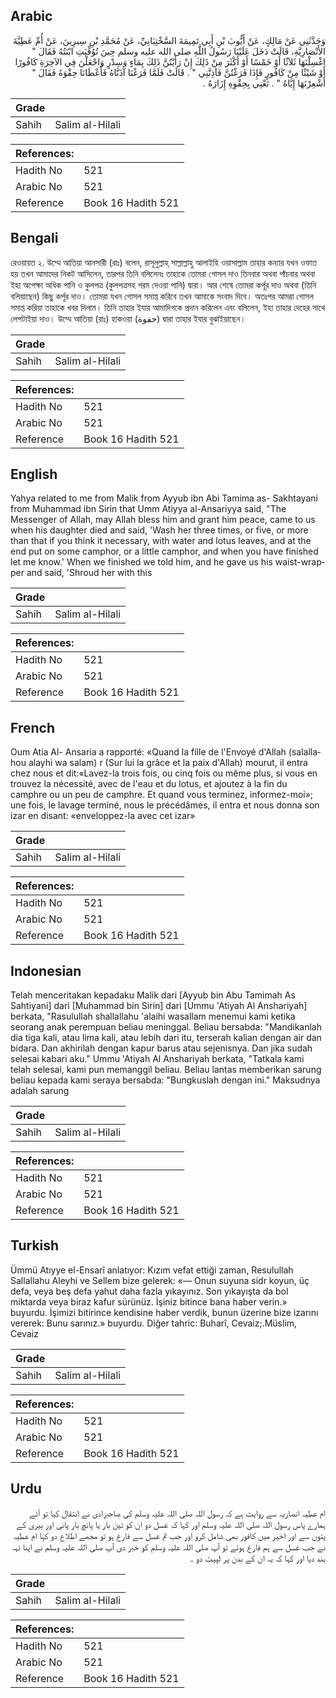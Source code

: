 ## Arabic


<div dir="rtl" lang="ar" style={{fontSize:'larger',backgroundColor:'#f8f9fa',padding:20}}>
وَحَدَّثَنِي عَنْ مَالِكٍ، عَنْ أَيُّوبَ بْنِ أَبِي تَمِيمَةَ السَّخْتِيَانِيِّ، عَنْ مُحَمَّدِ بْنِ سِيرِينَ، عَنْ أُمِّ عَطِيَّةَ الأَنْصَارِيَّةِ، قَالَتْ دَخَلَ عَلَيْنَا رَسُولُ اللَّهِ صلى الله عليه وسلم حِينَ تُوُفِّيَتِ ابْنَتُهُ فَقَالَ ‏"‏ اغْسِلْنَهَا ثَلاَثًا أَوْ خَمْسًا أَوْ أَكْثَرَ مِنْ ذَلِكَ إِنْ رَأَيْتُنَّ ذَلِكَ بِمَاءٍ وَسِدْرٍ وَاجْعَلْنَ فِي الآخِرَةِ كَافُورًا أَوْ شَيْئًا مِنْ كَافُورٍ فَإِذَا فَرَغْتُنَّ فَآذِنَّنِي ‏"‏ ‏.‏ قَالَتْ فَلَمَّا فَرَغْنَا آذَنَّاهُ فَأَعْطَانَا حِقْوَهُ فَقَالَ ‏"‏ أَشْعِرْنَهَا إِيَّاهُ ‏"‏ ‏.‏ تَعْنِي بِحِقْوِهِ إِزَارَهُ ‏.‏
</div>
<div style={{backgroundColor:'#f8f9fa',padding:20, marginBottom: 10}}><table> <thead> <tr> <th>Grade</th> <th></th> </tr> </thead> <tbody> <tr><td>Sahih</td><td>Salim al-Hilali</td></tr></tbody></table><table> <thead> <tr> <th>References:</th> <th></th> </tr> </thead> <tbody><tr><td>Hadith No</td><td>521</td></tr><tr><td>Arabic No</td><td>521</td></tr><tr><td>Reference</td><td>Book 16 Hadith 521</td></tr></tbody></table></div>

## Bengali


<div dir="ltr" lang="bn" style={{fontSize:'larger',backgroundColor:'#f8f9fa',padding:20}}>
রেওয়ায়ত ২. উম্মে আতিয়া আনসারী (রাঃ) বলেন, রাসূলুল্লাহ্ সাল্লাল্লাহু আলাইহি ওয়াসাল্লাম তাহার কন্যার যখন ওফাত হয় তখন আমাদের নিকট আসিলেন, তারপর তিনি বলিলেনঃ তাহাকে তোমরা গোসল দাও তিনবার অথবা পাঁচবার অথবা ইহা অপেক্ষা অধিক পানি ও কুলপত্র (কুলপত্রসহ গরম দেওয়া পানি) দ্বারা। আর শেষে তোমরা কর্পূর দাও অথবা (তিনি বলিয়াছেন) কিছু কর্পূর দাও। তোমরা যখন গোসল সমাপ্ত করিবে তখন আমাকে সংবাদ দিবে। অতঃপর আমরা গোসল সমাপ্ত করিয়া তাহাকে খবর দিলাম। তিনি তাহার ইযার আমাদিগকে প্রদান করিলেন এবং বলিলেন, ইহা তাহার দেহের সাথে লেপটাইয়া দাও। উম্মে আতিয়া (রাঃ) হাকওয়া (حقوة) দ্বারা তাহার ইযার বুঝাইয়াছেন।
</div>
<div style={{backgroundColor:'#f8f9fa',padding:20, marginBottom: 10}}><table> <thead> <tr> <th>Grade</th> <th></th> </tr> </thead> <tbody> <tr><td>Sahih</td><td>Salim al-Hilali</td></tr></tbody></table><table> <thead> <tr> <th>References:</th> <th></th> </tr> </thead> <tbody><tr><td>Hadith No</td><td>521</td></tr><tr><td>Arabic No</td><td>521</td></tr><tr><td>Reference</td><td>Book 16 Hadith 521</td></tr></tbody></table></div>

## English


<div dir="ltr" lang="en" style={{fontSize:'larger',backgroundColor:'#f8f9fa',padding:20}}>
Yahya related to me from Malik from Ayyub ibn Abi Tamima as- Sakhtayani from Muhammad ibn Sirin that Umm Atiyya al-Ansariyya said, "The Messenger of Allah, may Allah bless him and grant him peace, came to us when his daughter died and said, 'Wash her three times, or five, or more than that if you think it necessary, with water and lotus leaves, and at the end put on some camphor, or a little camphor, and when you have finished let me know.' When we finished we told him, and he gave us his waist-wrapper and said, 'Shroud her with this
</div>
<div style={{backgroundColor:'#f8f9fa',padding:20, marginBottom: 10}}><table> <thead> <tr> <th>Grade</th> <th></th> </tr> </thead> <tbody> <tr><td>Sahih</td><td>Salim al-Hilali</td></tr></tbody></table><table> <thead> <tr> <th>References:</th> <th></th> </tr> </thead> <tbody><tr><td>Hadith No</td><td>521</td></tr><tr><td>Arabic No</td><td>521</td></tr><tr><td>Reference</td><td>Book 16 Hadith 521</td></tr></tbody></table></div>

## French


<div dir="ltr" lang="fr" style={{fontSize:'larger',backgroundColor:'#f8f9fa',padding:20}}>
Oum Atia Al- Ansaria a rapporté: «Quand la fille de l'Envoyé d'Allah (salallahou alayhi wa salam) r (Sur lui la grâce et la paix d'Allah) mourut, il entra chez nous et dit:«Lavez-la trois fois, ou cinq fois ou même plus, si vous en trouvez la nécessité, avec de l'eau et du lotus, et ajoutez à la fin du camphre ou un peu de camphre. Et quand vous terminez, informez-moi»; une fois, le lavage terminé, nous le précédâmes, il entra et nous donna son izar en disant: «enveloppez-la avec cet izar»
</div>
<div style={{backgroundColor:'#f8f9fa',padding:20, marginBottom: 10}}><table> <thead> <tr> <th>Grade</th> <th></th> </tr> </thead> <tbody> <tr><td>Sahih</td><td>Salim al-Hilali</td></tr></tbody></table><table> <thead> <tr> <th>References:</th> <th></th> </tr> </thead> <tbody><tr><td>Hadith No</td><td>521</td></tr><tr><td>Arabic No</td><td>521</td></tr><tr><td>Reference</td><td>Book 16 Hadith 521</td></tr></tbody></table></div>

## Indonesian


<div dir="ltr" lang="id" style={{fontSize:'larger',backgroundColor:'#f8f9fa',padding:20}}>
Telah menceritakan kepadaku Malik dari [Ayyub bin Abu Tamimah As Sahtiyani] dari [Muhammad bin Sirin] dari [Ummu 'Atiyah Al Anshariyah] berkata, "Rasulullah shallallahu 'alaihi wasallam menemui kami ketika seorang anak perempuan beliau meninggal. Beliau bersabda: "Mandikanlah dia tiga kali, atau lima kali, atau lebih dari itu, terserah kalian dengan air dan bidara. Dan akhirilah dengan kapur barus atau sejenisnya. Dan jika sudah selesai kabari aku." Ummu 'Atiyah Al Anshariyah berkata, "Tatkala kami telah selesai, kami pun memanggil beliau. Beliau lantas memberikan sarung beliau kepada kami seraya bersabda: "Bungkuslah dengan ini." Maksudnya adalah sarung
</div>
<div style={{backgroundColor:'#f8f9fa',padding:20, marginBottom: 10}}><table> <thead> <tr> <th>Grade</th> <th></th> </tr> </thead> <tbody> <tr><td>Sahih</td><td>Salim al-Hilali</td></tr></tbody></table><table> <thead> <tr> <th>References:</th> <th></th> </tr> </thead> <tbody><tr><td>Hadith No</td><td>521</td></tr><tr><td>Arabic No</td><td>521</td></tr><tr><td>Reference</td><td>Book 16 Hadith 521</td></tr></tbody></table></div>

## Turkish


<div dir="ltr" lang="tr" style={{fontSize:'larger',backgroundColor:'#f8f9fa',padding:20}}>
Ümmü Atıyye el-Ensarî anlatıyor: Kızım vefat ettiği zaman, Resulullah Sallallahu Aleyhi ve Sellem bize gelerek: «— Onun suyuna sidr koyun, üç defa, veya beş defa yahut daha fazla yıkayınız. Son yıkayışta da bol miktarda veya biraz kafur sürünüz. İşiniz bitince bana haber verin.» buyurdu. İşimizi bitirince kendisine haber verdik, bunun üzerine bize izarını vererek: Bunu sarınız.» buyurdu. Diğer tahric: Buharî, Cevaiz;.Müslim, Cevaiz
</div>
<div style={{backgroundColor:'#f8f9fa',padding:20, marginBottom: 10}}><table> <thead> <tr> <th>Grade</th> <th></th> </tr> </thead> <tbody> <tr><td>Sahih</td><td>Salim al-Hilali</td></tr></tbody></table><table> <thead> <tr> <th>References:</th> <th></th> </tr> </thead> <tbody><tr><td>Hadith No</td><td>521</td></tr><tr><td>Arabic No</td><td>521</td></tr><tr><td>Reference</td><td>Book 16 Hadith 521</td></tr></tbody></table></div>

## Urdu


<div dir="rtl" lang="ur" style={{fontSize:'larger',backgroundColor:'#f8f9fa',padding:20}}>
ام عطیہ انصاریہ سے روایت ہے کہ رسول اللہ صلی اللہ علیہ وسلم کی صاحبزادی نے انتقال کیا تو آئے ہمارے پاس رسول اللہ صلی اللہ علیہ وسلم اور کہا کہ غسل دو ان کو تین بار یا پانچ بار پانی اور بیری کے پتوں سے اور اخیر میں کافور بھی شامل کرو اور جب تم غسل سے فارغ ہو تو مجھے اطلاع دو کہا ام عطیہ نے جب غسل سے ہم فارغ ہوئے تو آپ صلی اللہ علیہ وسلم کو خبر دی آپ صلی اللہ علیہ وسلم نے اپنا تہہ بند دیا اور کہا کہ یہ ان کے بدن پر لپیٹ دو ۔
</div>
<div style={{backgroundColor:'#f8f9fa',padding:20, marginBottom: 10}}><table> <thead> <tr> <th>Grade</th> <th></th> </tr> </thead> <tbody> <tr><td>Sahih</td><td>Salim al-Hilali</td></tr></tbody></table><table> <thead> <tr> <th>References:</th> <th></th> </tr> </thead> <tbody><tr><td>Hadith No</td><td>521</td></tr><tr><td>Arabic No</td><td>521</td></tr><tr><td>Reference</td><td>Book 16 Hadith 521</td></tr></tbody></table></div>